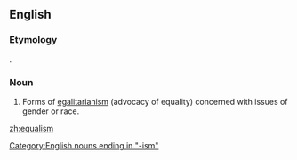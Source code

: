 ==English==
{{wikipedia|dab=equalism}}
{{rfc|lang=en}}
===Etymology===
{{suffix|equal|ism}}.

===Noun===
{{en-noun|-}}

# Forms of [[egalitarianism]] (advocacy of equality) concerned with issues of gender or race.

[[Category:English nouns ending in "-ism"]]

[[zh:equalism]]